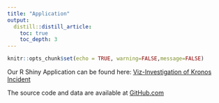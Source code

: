 ```yaml
---
title: "Application"
output:
  distill::distill_article:
    toc: true
    toc_depth: 3
---
```


```r
knitr::opts_chunk$set(echo = TRUE, warning=FALSE,message=FALSE)
```


Our R Shiny Application can be found here: [Viz-Investigation of Kronos Incident](https://bnikitha05.shinyapps.io/VAST2021-T15-ShinyGit/)

The source code and data are available at [GitHub.com](https://github.com/fuytio/VAST2021-T15-ShinyGit)
